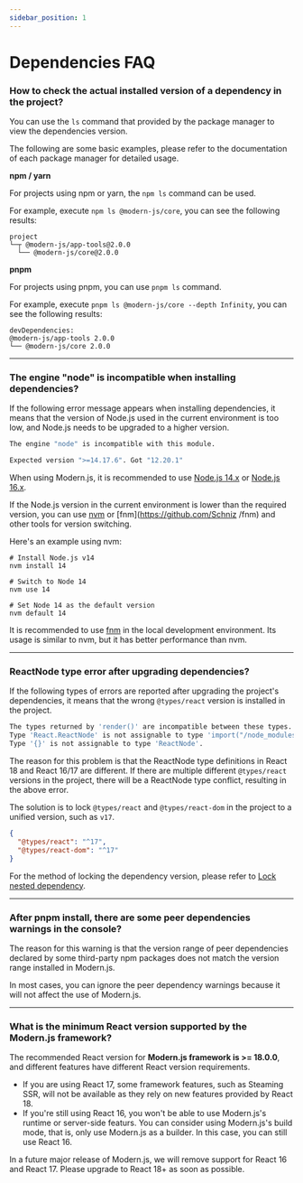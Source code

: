 ```yaml
---
sidebar_position: 1
---
```


# Dependencies FAQ

### How to check the actual installed version of a dependency in the project?

You can use the `ls` command that provided by the package manager to view the dependencies version.

The following are some basic examples, please refer to the documentation of each package manager for detailed usage.

**npm / yarn**

For projects using npm or yarn, the `npm ls` command can be used.

For example, execute `npm ls @modern-js/core`, you can see the following results:

```
project
└─┬ @modern-js/app-tools@2.0.0
  └── @modern-js/core@2.0.0
```

**pnpm**

For projects using pnpm, you can use `pnpm ls` command.

For example, execute `pnpm ls @modern-js/core --depth Infinity`, you can see the following results:

```
devDependencies:
@modern-js/app-tools 2.0.0
└── @modern-js/core 2.0.0
```

---

### The engine "node" is incompatible when installing dependencies?

If the following error message appears when installing dependencies, it means that the version of Node.js used in the current environment is too low, and Node.js needs to be upgraded to a higher version.

```bash
The engine "node" is incompatible with this module.

Expected version ">=14.17.6". Got "12.20.1"
```

When using Modern.js, it is recommended to use [Node.js 14.x](https://nodejs.org/download/release/latest-v14.x/) or [Node.js 16.x](https://nodejs.org/download/release/latest-v16.x/).

If the Node.js version in the current environment is lower than the required version, you can use [nvm](https://github.com/nvm-sh/nvm) or [fnm](https://github.com/Schniz /fnm) and other tools for version switching.

Here's an example using nvm:

```
# Install Node.js v14
nvm install 14

# Switch to Node 14
nvm use 14

# Set Node 14 as the default version
nvm default 14
```

It is recommended to use [fnm](https://github.com/Schniz/fnm) in the local development environment. Its usage is similar to nvm, but it has better performance than nvm.

---

### ReactNode type error after upgrading dependencies?

If the following types of errors are reported after upgrading the project's dependencies, it means that the wrong `@types/react` version is installed in the project.

```bash
The types returned by 'render()' are incompatible between these types.
Type 'React.ReactNode' is not assignable to type 'import("/node_modules/@types/react/index").ReactNode'.
Type '{}' is not assignable to type 'ReactNode'.
```

The reason for this problem is that the ReactNode type definitions in React 18 and React 16/17 are different. If there are multiple different `@types/react` versions in the project, there will be a ReactNode type conflict, resulting in the above error.

The solution is to lock `@types/react` and `@types/react-dom` in the project to a unified version, such as `v17`.

```json
{
  "@types/react": "^17",
  "@types/react-dom": "^17"
}
```

For the method of locking the dependency version, please refer to [Lock nested dependency](/guides/get-started/upgrade.html#lock-nested-dependency).

---

### After pnpm install, there are some peer dependencies warnings in the console?

The reason for this warning is that the version range of peer dependencies declared by some third-party npm packages does not match the version range installed in Modern.js.

In most cases, you can ignore the peer dependency warnings because it will not affect the use of Modern.js.

---

### What is the minimum React version supported by the Modern.js framework?

The recommended React version for **Modern.js framework is >= 18.0.0**, and different features have different React version requirements.

- If you are using React 17, some framework features, such as Steaming SSR, will not be available as they rely on new features provided by React 18.
- If you're still using React 16, you won't be able to use Modern.js's runtime or server-side featurs. You can consider using Modern.js's build mode, that is, only use Modern.js as a builder. In this case, you can still use React 16.

In a future major release of Modern.js, we will remove support for React 16 and React 17. Please upgrade to React 18+ as soon as possible.
